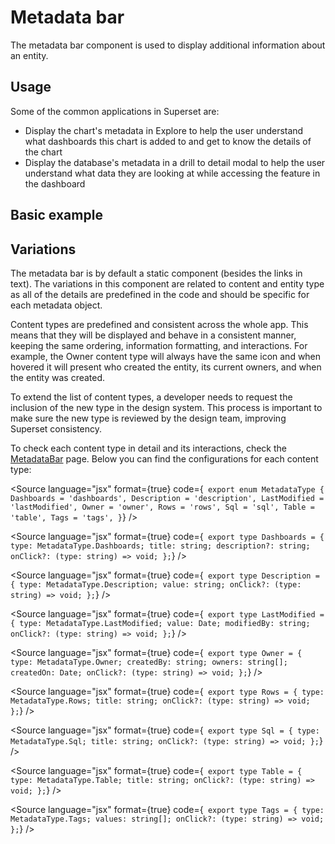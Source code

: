 
<Meta title="Design System/Components/MetadataBar/Overview" />

# Metadata bar

The metadata bar component is used to display additional information about an entity.

## Usage

Some of the common applications in Superset are:

- Display the chart's metadata in Explore to help the user understand what dashboards this chart is added to and get
  to know the details of the chart
- Display the database's metadata in a drill to detail modal to help the user understand what data they are looking
  at while accessing the feature in the dashboard

## Basic example

<Story id="design-system-components-metadatabar-examples--basic" />

## Variations

The metadata bar is by default a static component (besides the links in text).
The variations in this component are related to content and entity type as all of the details are predefined
in the code and should be specific for each metadata object.

Content types are predefined and consistent across the whole app. This means that
they will be displayed and behave in a consistent manner, keeping the same ordering,
information formatting, and interactions. For example, the Owner content type will always
have the same icon and when hovered it will present who created the entity, its current owners, and when the entity was created.

To extend the list of content types, a developer needs to request the inclusion of the new type in the design system.
This process is important to make sure the new type is reviewed by the design team, improving Superset consistency.

To check each content type in detail and its interactions, check the [MetadataBar](/story/design-system-components-metadatabar-examples--basic) page.
Below you can find the configurations for each content type:

<Source
  language="jsx"
  format={true}
  code={`
    export enum MetadataType {
      Dashboards = 'dashboards',
      Description = 'description',
      LastModified = 'lastModified',
      Owner = 'owner',
      Rows = 'rows',
      Sql = 'sql',
      Table = 'table',
      Tags = 'tags',
    }`}
/>

<Source
  language="jsx"
  format={true}
  code={`
    export type Dashboards = {
      type: MetadataType.Dashboards;
      title: string;
      description?: string;
      onClick?: (type: string) => void;
    };`}
/>

<Source
  language="jsx"
  format={true}
  code={`
    export type Description = {
      type: MetadataType.Description;
      value: string;
      onClick?: (type: string) => void;
    };`}
/>

<Source
  language="jsx"
  format={true}
  code={`
    export type LastModified = {
      type: MetadataType.LastModified;
      value: Date;
      modifiedBy: string;
      onClick?: (type: string) => void;
    };`}
/>

<Source
  language="jsx"
  format={true}
  code={`
    export type Owner = {
      type: MetadataType.Owner;
      createdBy: string;
      owners: string[];
      createdOn: Date;
      onClick?: (type: string) => void;
    };`}
/>

<Source
  language="jsx"
  format={true}
  code={`
    export type Rows = {
      type: MetadataType.Rows;
      title: string;
      onClick?: (type: string) => void;
    };`}
/>

<Source
  language="jsx"
  format={true}
  code={`
    export type Sql = {
      type: MetadataType.Sql;
      title: string;
      onClick?: (type: string) => void;
    };`}
/>

<Source
  language="jsx"
  format={true}
  code={`
    export type Table = {
      type: MetadataType.Table;
      title: string;
      onClick?: (type: string) => void;
    };`}
/>

<Source
  language="jsx"
  format={true}
  code={`
    export type Tags = {
      type: MetadataType.Tags;
      values: string[];
      onClick?: (type: string) => void;
    };`}
/>
